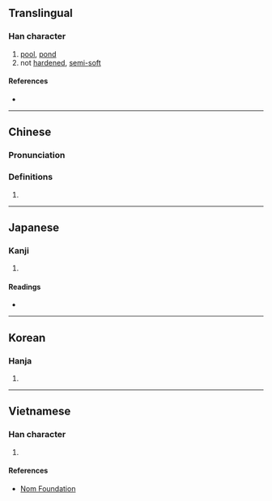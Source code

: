{{character info/new}}
==Translingual==

===Han character===
{{Han char|rn=85|rad=水|as=10|sn=13|four=30167|canj=EILR|ids=⿰氵唐}}

# [[pool]], [[pond]]
# not [[harden]]ed, [[semi-]][[soft]]

====References====
* {{Han ref|kx=0639.150|dkj=17925|dj=1046.080|hdz=31706.010|uh=6E8F|ud=28303|bh=DE46|bd=56902}}

----

==Chinese==
{{zh-forms}}

===Pronunciation===
{{zh-pron
|m=táng
|c=tong4
|mc=y
|oc=y
|ma=
|cat=n,a
}}

===Definitions===
{{zh-hanzi}}

# {{rfdef|lang=zh}}

----

==Japanese==

===Kanji===
{{ja-kanji|grade=|rs=水10}}

# {{defn|lang=ja|sort=水10}}

====Readings====
* {{ja-readings
|goon=どう
|kanon=とう
|kun=[[いけ]] (ike), [[どろ]] (doro)}}

----

==Korean==

===Hanja===
{{ko-hanja|hangeul=당|eumhun=|rv=dang|mr=tang|y=tang}}

# {{defn|lang=ko|sort=水10}}

----

==Vietnamese==

===Han character===
{{vi-readings|rs=水10| hanviet = đường}}

# {{defn|lang=vi|sort=水10}}

====References====
* [http://nomfoundation.org/common/nom_details.php?codepoint=6e8f Nom Foundation]
